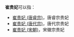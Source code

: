 '''崔贵妃'''可以指：
*[[崔贵妃_(唐睿宗)|崔贵妃 (唐睿宗)]]，唐睿宗贵妃
*[[崔贵妃_(唐代宗)|崔贵妃 (唐代宗)]]，唐代宗贵妃
*[[崔贵妃_(宋朝)|崔贵妃 (宋朝)]]，宋徽宗贵妃
{{Disambig|C|cat=三字封号消歧义}}